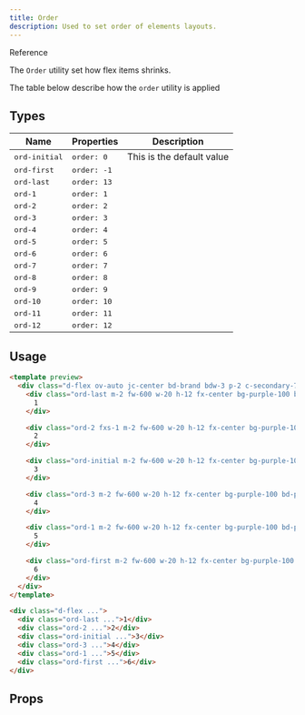 ```yaml
---
title: Order
description: Used to set order of elements layouts.
---
```


<DocsTable
  name="order"
  description="set how flex items are order."
  ignoreMapValue
/>

<p className="tt-uppercase fw-700 fz-sm lts-md c-brand">
  Reference
</p>

The `Order` utility set how flex items shrinks.

The table below describe how the `order` utility is applied

## Types

<table className="table" data-size="sm">
  <thead>
    <tr>
      <th>Name</th>
      <th>Properties</th>
      <th>Description</th>
    </tr>
  </thead>
  <tbody>
    <tr>
      <td>
        <kbd className="c-secondary-600 dm-c-secondary-300">
          ord-initial
        </kbd>
      </td>
      <td>
        <kbd className="c-primary-400 dm-c-primary-200">
          order: 0
        </kbd>
      </td>
      <td>
        <span className="fz-sm">
          This is the default value
        </span>
      </td>
    </tr>
    <tr>
      <td>
        <kbd className="c-secondary-600 dm-c-secondary-300">
          ord-first
        </kbd>
      </td>
      <td>
        <kbd className="c-primary-400 dm-c-primary-200">
          order: -1
        </kbd>
      </td>
    </tr>
    <tr>
      <td>
        <kbd className="c-secondary-600 dm-c-secondary-300">
          ord-last
        </kbd>
      </td>
      <td>
        <kbd className="c-primary-400 dm-c-primary-200">
          order: 13
        </kbd>
      </td>
    </tr>
    <tr>
      <td>
        <kbd className="c-secondary-600 dm-c-secondary-300">
          ord-1
        </kbd>
      </td>
      <td>
        <kbd className="c-primary-400 dm-c-primary-200">
          order: 1
        </kbd>
      </td>
    </tr>
    <tr>
      <td>
        <kbd className="c-secondary-600 dm-c-secondary-300">
          ord-2
        </kbd>
      </td>
      <td>
        <kbd className="c-primary-400 dm-c-primary-200">
          order: 2
        </kbd>
      </td>
    </tr>
    <tr>
      <td>
        <kbd className="c-secondary-600 dm-c-secondary-300">
          ord-3
        </kbd>
      </td>
      <td>
        <kbd className="c-primary-400 dm-c-primary-200">
          order: 3
        </kbd>
      </td>
    </tr>
    <tr>
      <td>
        <kbd className="c-secondary-600 dm-c-secondary-300">
          ord-4
        </kbd>
      </td>
      <td>
        <kbd className="c-primary-400 dm-c-primary-200">
          order: 4
        </kbd>
      </td>
    </tr>
    <tr>
      <td>
        <kbd className="c-secondary-600 dm-c-secondary-300">
          ord-5
        </kbd>
      </td>
      <td>
        <kbd className="c-primary-400 dm-c-primary-200">
          order: 5
        </kbd>
      </td>
    </tr>
    <tr>
      <td>
        <kbd className="c-secondary-600 dm-c-secondary-300">
          ord-6
        </kbd>
      </td>
      <td>
        <kbd className="c-primary-400 dm-c-primary-200">
          order: 6
        </kbd>
      </td>
    </tr>
    <tr>
      <td>
        <kbd className="c-secondary-600 dm-c-secondary-300">
          ord-7
        </kbd>
      </td>
      <td>
        <kbd className="c-primary-400 dm-c-primary-200">
          order: 7
        </kbd>
      </td>
    </tr>
    <tr>
      <td>
        <kbd className="c-secondary-600 dm-c-secondary-300">
          ord-8
        </kbd>
      </td>
      <td>
        <kbd className="c-primary-400 dm-c-primary-200">
          order: 8
        </kbd>
      </td>
    </tr>
    <tr>
      <td>
        <kbd className="c-secondary-600 dm-c-secondary-300">
          ord-9
        </kbd>
      </td>
      <td>
        <kbd className="c-primary-400 dm-c-primary-200">
          order: 9
        </kbd>
      </td>
    </tr>
    <tr>
      <td>
        <kbd className="c-secondary-600 dm-c-secondary-300">
          ord-10
        </kbd>
      </td>
      <td>
        <kbd className="c-primary-400 dm-c-primary-200">
          order: 10
        </kbd>
      </td>
    </tr>
    <tr>
      <td>
        <kbd className="c-secondary-600 dm-c-secondary-300">
          ord-11
        </kbd>
      </td>
      <td>
        <kbd className="c-primary-400 dm-c-primary-200">
          order: 11
        </kbd>
      </td>
    </tr>
    <tr>
      <td>
        <kbd className="c-secondary-600 dm-c-secondary-300">
          ord-12
        </kbd>
      </td>
      <td>
        <kbd className="c-primary-400 dm-c-primary-200">
          order: 12
        </kbd>
      </td>
    </tr>
    
  </tbody>
</table>

## Usage

```html rose
<template preview>
  <div class="d-flex ov-auto jc-center bd-brand bdw-3 p-2 c-secondary-700">
    <div class="ord-last m-2 fw-600 w-20 h-12 fx-center bg-purple-100 bd-purple-200">
      1
    </div>

    <div class="ord-2 fxs-1 m-2 fw-600 w-20 h-12 fx-center bg-purple-100 bd-purple-200">
      2
    </div>

    <div class="ord-initial m-2 fw-600 w-20 h-12 fx-center bg-purple-100 bd-purple-200">
      3
    </div>

    <div class="ord-3 m-2 fw-600 w-20 h-12 fx-center bg-purple-100 bd-purple-200">
      4
    </div>

    <div class="ord-1 m-2 fw-600 w-20 h-12 fx-center bg-purple-100 bd-purple-200">
      5
    </div>

    <div class="ord-first m-2 fw-600 w-20 h-12 fx-center bg-purple-100 bd-purple-200">
      6
    </div>
  </div>
</template>

<div class="d-flex ...">
  <div class="ord-last ...">1</div>
  <div class="ord-2 ...">2</div>
  <div class="ord-initial ...">3</div>
  <div class="ord-3 ...">4</div>
  <div class="ord-1 ...">5</div>
  <div class="ord-first ...">6</div>
</div>
```

## Props

<DocsTable
  name="order"
  type="props"
/>


